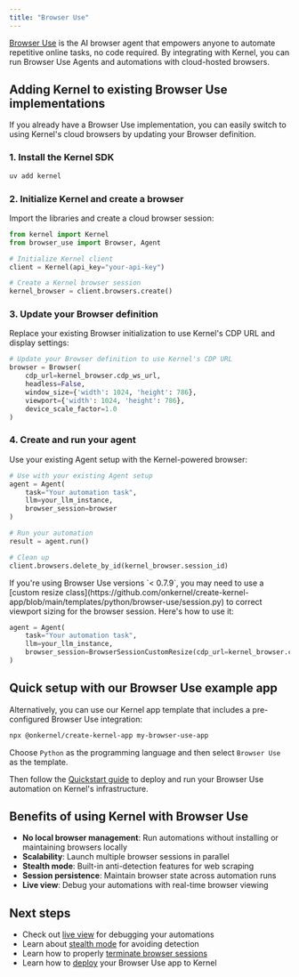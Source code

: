 ```yaml
---
title: "Browser Use"
---
```


[Browser Use](https://github.com/browser-use/browser-use) is the AI browser agent that empowers anyone to automate repetitive online tasks, no code required. By integrating with Kernel, you can run Browser Use Agents and automations with cloud-hosted browsers.

## Adding Kernel to existing Browser Use implementations

If you already have a Browser Use implementation, you can easily switch to using Kernel's cloud browsers by updating your Browser definition.

### 1. Install the Kernel SDK

```bash
uv add kernel
```

### 2. Initialize Kernel and create a browser

Import the libraries and create a cloud browser session:

```python
from kernel import Kernel
from browser_use import Browser, Agent

# Initialize Kernel client
client = Kernel(api_key="your-api-key")

# Create a Kernel browser session
kernel_browser = client.browsers.create()
```

### 3. Update your Browser definition

Replace your existing Browser initialization to use Kernel's CDP URL and display settings:

```python
# Update your Browser definition to use Kernel's CDP URL
browser = Browser(
    cdp_url=kernel_browser.cdp_ws_url,
    headless=False,
    window_size={'width': 1024, 'height': 786},
    viewport={'width': 1024, 'height': 786},
    device_scale_factor=1.0
)
```

### 4. Create and run your agent

Use your existing Agent setup with the Kernel-powered browser:

```python
# Use with your existing Agent setup
agent = Agent(
    task="Your automation task",
    llm=your_llm_instance,
    browser_session=browser
)

# Run your automation
result = agent.run()

# Clean up
client.browsers.delete_by_id(kernel_browser.session_id)
```

<Info>
If you're using Browser Use versions `< 0.7.9`, you may need to use a [custom resize class](https://github.com/onkernel/create-kernel-app/blob/main/templates/python/browser-use/session.py) to correct viewport sizing for the browser session. Here's how to use it:

```python
agent = Agent(
    task="Your automation task",
    llm=your_llm_instance,
    browser_session=BrowserSessionCustomResize(cdp_url=kernel_browser.cdp_ws_url)
)
```
</Info>

## Quick setup with our Browser Use example app

Alternatively, you can use our Kernel app template that includes a pre-configured Browser Use integration:

```bash
npx @onkernel/create-kernel-app my-browser-use-app
```

Choose `Python` as the programming language and then select `Browser Use` as the template.

Then follow the [Quickstart guide](/quickstart/) to deploy and run your Browser Use automation on Kernel's infrastructure.

## Benefits of using Kernel with Browser Use

- **No local browser management**: Run automations without installing or maintaining browsers locally
- **Scalability**: Launch multiple browser sessions in parallel
- **Stealth mode**: Built-in anti-detection features for web scraping
- **Session persistence**: Maintain browser state across automation runs
- **Live view**: Debug your automations with real-time browser viewing

## Next steps

- Check out [live view](/browsers/live-view) for debugging your automations
- Learn about [stealth mode](/browsers/stealth) for avoiding detection
- Learn how to properly [terminate browser sessions](/browsers/termination)
- Learn how to [deploy](/apps/deploy) your Browser Use app to Kernel